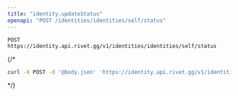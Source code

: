 ```yaml
---
title: "identity.updateStatus"
openapi: "POST /identities/identities/self/status"
---
```


```
POST https://identity.api.rivet.gg/v1/identities/identities/self/status
```


{/*<RequestExample>
```bash curl
curl -X POST -d '@body.json' 'https://identity.api.rivet.gg/v1/identities/identities/self/status'
```
</RequestExample>*/}
